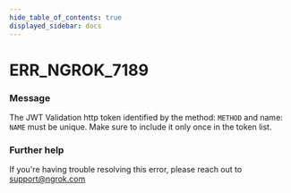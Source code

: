 ```yaml
---
hide_table_of_contents: true
displayed_sidebar: docs
---
```



# ERR_NGROK_7189

### Message

The JWT Validation http token identified by the method: `METHOD` and name: `NAME` must be unique. Make sure to include it only once in the token list.

<ErrorDetails error="err_ngrok_7189" />

### Further help

If you're having trouble resolving this error, please reach out to [support@ngrok.com](mailto:support@ngrok.com?subject=Help%20with%20ERR_NGROK_7189)


